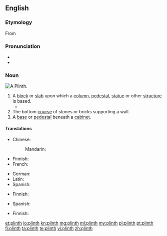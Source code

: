 ==English==

===Etymology===
From {{etyl|grc|en}} {{term|πλίνθος||brick|tr=plinthos|lang=grc|sc=polytonic}}

===Pronunciation===
* {{IPA|/plɪnθ/}}
* {{rhymes|ɪnθ}}

===Noun===
[[Image:Plinth.jpg|thumb|A Plinth.]]
{{en-noun}}

# A [[block]] or [[slab]] upon which a [[column]], [[pedestal]], [[statue]] or other [[structure]] is based.
#*{{quote-book|year=1963|author={{w|Margery Allingham}}
|title={{w|The China Governess}}
|chapter=Foreword|url=http://openlibrary.org/works/OL2004261W
|passage=He turned back to the scene before him and the enormous new block of council dwellings. The design was some way after Corbusier but the block was built up on '''plinths''' and resembled an Atlantic liner swimming diagonally across the site.}}
# The bottom [[course]] of stones or bricks supporting a wall.
# A [[base]] or [[pedestal]] beneath a [[cabinet]].

====Translations====
{{trans-top|base for column, pedestal or statue}}
* Chinese:
*: Mandarin: {{t|cmn|础|tr=chu3|sc=Hani}}
* Finnish: {{t-|fi|jalusta}}
* French: {{t+|fr|plinthe|m}}
{{trans-mid}}
* German: {{t+|de|Sockel|m}}
* Latin: {{t-|la|plinthus|m}}
* Spanish: {{t+|es|zócalo|m}}
{{trans-bottom}}

{{trans-top|bottom course of stones supporting a wall}}
* Finnish: {{t+|fi|kivijalka}}
{{trans-mid}}
* Spanish: {{t-|es|fundato}}
{{trans-bottom}}

{{trans-top|base for a cabinet}}
* Finnish: {{t-|fi|jalusta}}
{{trans-mid}}
{{trans-bottom}}

[[et:plinth]]
[[io:plinth]]
[[kn:plinth]]
[[mg:plinth]]
[[ml:plinth]]
[[my:plinth]]
[[pl:plinth]]
[[pt:plinth]]
[[fi:plinth]]
[[ta:plinth]]
[[te:plinth]]
[[vi:plinth]]
[[zh:plinth]]